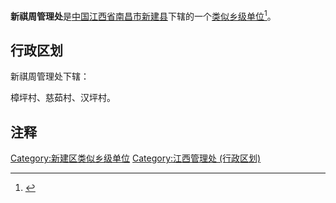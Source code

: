 {{unreferenced|time=2013-11-11T16:10:22+00:00}}
{{中国乡级行政区
|景观照片文件名 = 
|景观照片描述 = 
|汉语拼音 = 
|其他语言 = 
|其他语言名称 = 
|旧称 = 
|地名出处 = 
|位置图文件名 = 
|位置图描述 = 
|自定义图片= 
|建置时间 = 
|政府驻地 = 
|毗邻 = 
|总面积 = 
|总人口 = 
|总人口年份 = 
|户籍人口 = 
|户籍人口年份 = 
|常住人口 = 
|常住人口年份 = 
|人口密度 = 
|GDP = 
|GDP年份 = 
|邮政编码 = 
|电话区号 = 791
|官方网站 = 
|网站名称 = 
|36/01/22/461/000}}

'''新祺周管理处'''是[[中华人民共和国|中国]][[江西省|江西省]][[南昌市|南昌市]][[新建县|新建县]]下辖的一个[[类似乡级单位|类似乡级单位]]<ref>{{PRC admin/ref sgc|{{PRC admin/parent|36/01/22/461/000}}}}</ref>。

== 行政区划 ==

新祺周管理处下辖：

樟坪村、慈茹村、汉坪村。

== 注释 ==

{{Reflist}}

{{新建县行政区划}}
{{江西行政区划小作品}}

[[Category:新建区类似乡级单位|Category:新建区类似乡级单位]]
[[Category:江西管理处_(行政区划)|Category:江西管理处 (行政区划)]]